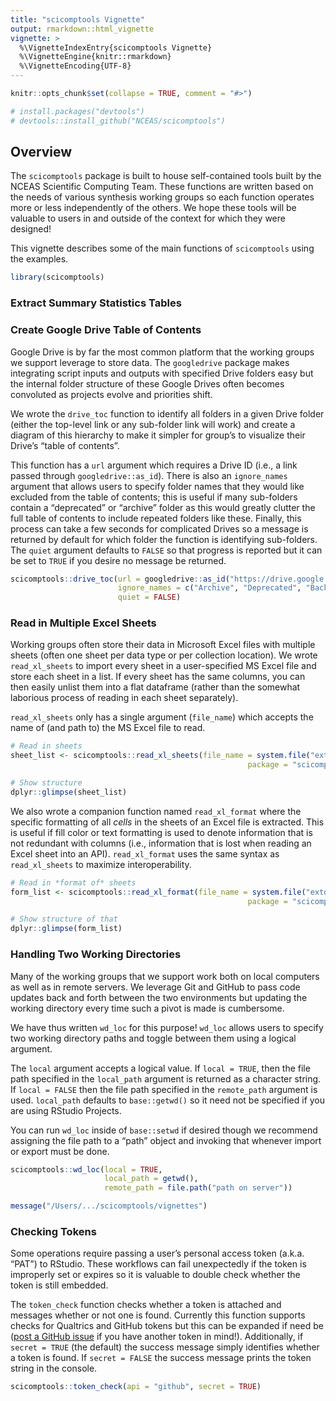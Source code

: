 ```yaml
---
title: "scicomptools Vignette"
output: rmarkdown::html_vignette
vignette: >
  %\VignetteIndexEntry{scicomptools Vignette}
  %\VignetteEngine{knitr::rmarkdown}
  %\VignetteEncoding{UTF-8}
---
```


```r
knitr::opts_chunk$set(collapse = TRUE, comment = "#>")
```

```r
# install.packages("devtools")
# devtools::install_github("NCEAS/scicomptools")
```

## Overview

The `scicomptools` package is built to house self-contained tools built by the NCEAS Scientific Computing Team. These functions are written based on the needs of various synthesis working groups so each function operates more or less independently of the others. We hope these tools will be valuable to users in and outside of the context for which they were designed!

This vignette describes some of the main functions of `scicomptools` using the examples.

```r
library(scicomptools)
```

### Extract Summary Statistics Tables



### Create Google Drive Table of Contents

Google Drive is by far the most common platform that the working groups we support leverage to store data. The `googledrive` package makes integrating script inputs and outputs with specified Drive folders easy but the internal folder structure of these Google Drives often becomes convoluted as projects evolve and priorities shift.

We wrote the `drive_toc` function to identify all folders in a given Drive folder (either the top-level link or any sub-folder link will work) and create a diagram of this hierarchy to make it simpler for group's to visualize their Drive's "table of contents".

This function has a `url` argument which requires a Drive ID (i.e., a link passed through `googledrive::as_id`). There is also an `ignore_names` argument that allows users to specify folder names that they would like excluded from the table of contents; this is useful if many sub-folders contain a "deprecated" or "archive" folder as this would greatly clutter the full table of contents to include repeated folders like these. Finally, this process can take a few seconds for complicated Drives so a message is returned by default for which folder the function is identifying sub-folders. The `quiet` argument defaults to `FALSE` so that progress is reported but it can be set to `TRUE` if you desire no message be returned.

```r
scicomptools::drive_toc(url = googledrive::as_id("https://drive.google.com/drive/u/0/folders/folder-specific-characters"),
                        ignore_names = c("Archive", "Deprecated", "Backups"),
                        quiet = FALSE)
```

### Read in Multiple Excel Sheets

Working groups often store their data in Microsoft Excel files with multiple sheets (often one sheet per data type or per collection location). We wrote `read_xl_sheets` to import every sheet in a user-specified MS Excel file and store each sheet in a list. If every sheet has the same columns, you can then easily unlist them into a flat dataframe (rather than the somewhat laborious process of reading in each sheet separately).

`read_xl_sheets` only has a single argument (`file_name`) which accepts the name of (and path to) the MS Excel file to read.

```r
# Read in sheets
sheet_list <- scicomptools::read_xl_sheets(file_name = system.file("extdata", "faux_data.xlsx", 
                                                     package = "scicomptools"))

# Show structure
dplyr::glimpse(sheet_list)
```

We also wrote a companion function named `read_xl_format` where the specific formatting of all *cells* in the sheets of an Excel file is extracted. This is useful if fill color or text formatting is used to denote information that is not redundant with columns (i.e., information that is lost when reading an Excel sheet into an API). `read_xl_format` uses the same syntax as `read_xl_sheets` to maximize interoperability.

```r
# Read in *format of* sheets
form_list <- scicomptools::read_xl_format(file_name = system.file("extdata", "faux_data.xlsx", 
                                                     package = "scicomptools"))

# Show structure of that
dplyr::glimpse(form_list)
```

### Handling Two Working Directories

Many of the working groups that we support work both on local computers as well as in remote servers. We leverage Git and GitHub to pass code updates back and forth between the two environments but updating the working directory every time such a pivot is made is cumbersome.

We have thus written `wd_loc` for this purpose! `wd_loc` allows users to specify two working directory paths and toggle between them using a logical argument.

The `local` argument accepts a logical value. If `local = TRUE`, then the file path specified in the `local_path` argument is returned as a character string. If `local = FALSE` then the file path specified in the `remote_path` argument is used. `local_path` defaults to `base::getwd()` so it need not be specified if you are using RStudio Projects.

You can run `wd_loc` inside of `base::setwd` if desired though we recommend assigning the file path to a "path" object and invoking that whenever import or export must be done.

```r
scicomptools::wd_loc(local = TRUE,
                     local_path = getwd(),
                     remote_path = file.path("path on server"))
```

```r
message("/Users/.../scicomptools/vignettes")
```

### Checking Tokens

Some operations require passing a user's personal access token (a.k.a. "PAT") to RStudio. These workflows can fail unexpectedly if the token is improperly set or expires so it is valuable to double check whether the token is still embedded.

The `token_check` function checks whether a token is attached and messages whether or not one is found. Currently this function supports checks for Qualtrics and GitHub tokens but this can be expanded if need be ([post a GitHub issue](https://github.com/NCEAS/scicomptools/issues) if you have another token in mind!). Additionally, if `secret = TRUE` (the default) the success message simply identifies whether a token is found. If `secret = FALSE` the success message prints the token string in the console.

```r
scicomptools::token_check(api = "github", secret = TRUE)
```
